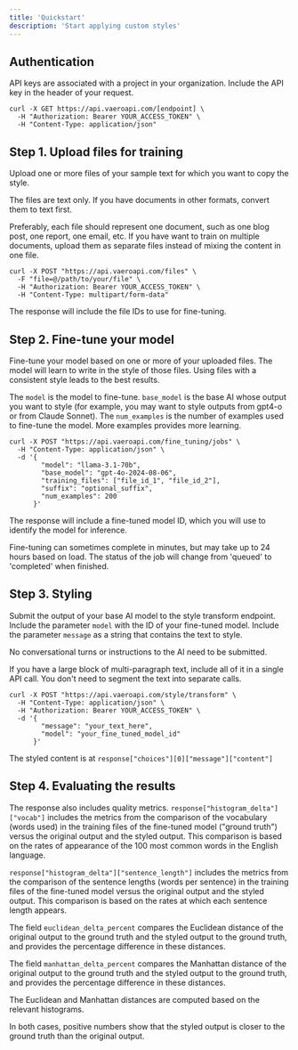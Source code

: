 ```yaml
---
title: 'Quickstart'
description: 'Start applying custom styles'
---
```


## Authentication

API keys are associated with a project in your organization. Include the API key in the header of your request.

```
curl -X GET https://api.vaeroapi.com/[endpoint] \
  -H "Authorization: Bearer YOUR_ACCESS_TOKEN" \
  -H "Content-Type: application/json"
```

## Step 1. Upload files for training

Upload one or more files of your sample text for which you want to copy the style.

The files are text only. If you have documents in other formats, convert them to text first.

Preferably, each file should represent one document, such as one blog post, one report, one email, etc. If you have want to train on multiple documents, upload them as separate files instead of mixing the content in one file.

```
curl -X POST "https://api.vaeroapi.com/files" \
  -F "file=@/path/to/your/file" \
  -H "Authorization: Bearer YOUR_ACCESS_TOKEN" \
  -H "Content-Type: multipart/form-data"
```

The response will include the file IDs to use for fine-tuning.

## Step 2. Fine-tune your model

Fine-tune your model based on one or more of your uploaded files. The model will learn to write in the style of those files. Using files with a consistent style leads to the best results.

The `model` is the model to fine-tune. `base_model` is the base AI whose output you want to style (for example, you may want to style outputs from gpt4-o or from Claude Sonnet). The `num_examples` is the number of examples used to fine-tune the model. More examples provides more learning.

```
curl -X POST "https://api.vaeroapi.com/fine_tuning/jobs" \
  -H "Content-Type: application/json" \
  -d '{
        "model": "llama-3.1-70b",
        "base_model": "gpt-4o-2024-08-06",
        "training_files": ["file_id_1", "file_id_2"],
        "suffix": "optional_suffix",
        "num_examples": 200
      }'
```

The response will include a fine-tuned model ID, which you will use to identify the model for inference.

Fine-tuning can sometimes complete in minutes, but may take up to 24 hours based on load. The status of the job will change from 'queued' to 'completed' when finished.

## Step 3. Styling

Submit the output of your base AI model to the style transform endpoint. Include the parameter `model` with the ID of your fine-tuned model. Include the parameter `message` as a string that contains the text to style.

No conversational turns or instructions to the AI need to be submitted.

If you have a large block of multi-paragraph text, include all of it in a single API call. You don't need to segment the text into separate calls.

```
curl -X POST "https://api.vaeroapi.com/style/transform" \
  -H "Content-Type: application/json" \
  -H "Authorization: Bearer YOUR_ACCESS_TOKEN" \
  -d '{
        "message": "your_text_here",
        "model": "your_fine_tuned_model_id"
      }'
```

The styled content is at `response["choices"][0]["message"]["content"]`

## Step 4. Evaluating the results

The response also includes quality metrics. `response["histogram_delta"]["vocab"]` includes the metrics from the comparison of the vocabulary (words used) in the training files of the fine-tuned model ("ground truth") versus the original output and the styled output. This comparison is based on the rates of appearance of the 100 most common words in the English language.

`response["histogram_delta"]["sentence_length"]` includes the metrics from the comparison of the sentence lengths (words per sentence) in the training files of the fine-tuned model versus the original output and the styled output. This comparison is based on the rates at which each sentence length appears.

The field `euclidean_delta_percent` compares the Euclidean distance of the original output to the ground truth and the styled output to the ground truth, and provides the percentage difference in these distances.

The field `manhattan_delta_percent` compares the Manhattan distance of the original output to the ground truth and the styled output to the ground truth, and provides the percentage difference in these distances.

The Euclidean and Manhattan distances are computed based on the relevant histograms.

In both cases, positive numbers show that the styled output is closer to the ground truth than the original output.